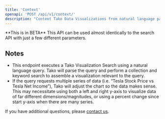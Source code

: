 ```yaml
---
title: 'Context'
openapi: 'POST /api/v1/context/'
description: "Context Tako Data Visualizations from natural language passages."
---
```


<Warning>
**This is in BETA**  
This API can be used almost identically to the search API with just a few different parameters.
</Warning>

## Notes

* This endpoint executes a Tako Visualization Search using a natural language query. Tako will parse the query and perform a collection and keyword search to assemble a visualization relevant to the query.
* If the query requests multiple series of data (i.e. “Tesla Stock Price vs Tesla Net Income”), Tako will adjust the chart so the data makes sense. This may necessitate using both a left and right y-axis to visualize data of far different dimensions/magnitudes, or using a percent change since start y-axis when there are many series.

If you have additional questions, please [contact us](https://trytako.com/waitlist/).